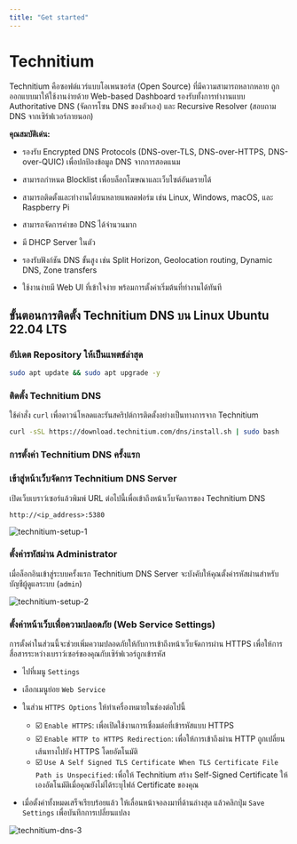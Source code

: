 ```yaml
---
title: "Get started"
---
```



# Technitium

Technitium คือซอฟต์แวร์แบบโอเพนซอร์ส (Open Source) ที่มีความสามารถหลากหลาย ถูกออกแบบมาให้ใช้งานง่ายด้วย Web-based Dashboard รองรับทั้งการทำงานแบบ Authoritative DNS (จัดการโซน DNS ของตัวเอง) และ Recursive Resolver (สอบถาม DNS จากเซิร์ฟเวอร์ภายนอก)

**คุณสมบัติเด่น:**

- รองรับ Encrypted DNS Protocols (DNS-over-TLS, DNS-over-HTTPS, DNS-over-QUIC) เพื่อปกป้องข้อมูล DNS จากการสอดแนม

- สามารถกำหนด Blocklist เพื่อบล็อกโฆษณาและเว็บไซต์อันตรายได้

- สามารถติดตั้งและทำงานได้บนหลายแพลตฟอร์ม เช่น Linux, Windows, macOS, และ Raspberry Pi

- สามารถจัดการคำขอ DNS ได้จำนวนมาก

- มี DHCP Server ในตัว

- รองรับฟังก์ชัน DNS ขั้นสูง เช่น Split Horizon, Geolocation routing, Dynamic DNS, Zone transfers

- ใช้งานง่ายมี Web UI ที่เข้าใจง่าย พร้อมการตั้งค่าเริ่มต้นที่ทำงานได้ทันที

## ขั้นตอนการติดตั้ง Technitium DNS บน Linux Ubuntu 22.04 LTS

### อัปเดต Repository ให้เป็นแพตช์ล่าสุด

```bash copy
sudo apt update && sudo apt upgrade -y
```

### ติดตั้ง Technitium DNS

ใช้คำสั่ง `curl` เพื่อดาวน์โหลดและรันสคริปต์การติดตั้งอย่างเป็นทางการจาก Technitium

```bash copy
curl -sSL https://download.technitium.com/dns/install.sh | sudo bash
```

### การตั้งค่า Technitium DNS ครั้งแรก

<Steps>

### เข้าสู่หน้าเว็บจัดการ Technitium DNS Server

เปิดเว็บเบราว์เซอร์แล้วพิมพ์ URL ต่อไปนี้เพื่อเข้าถึงหน้าเว็บจัดการของ Technitium DNS

```url copy
http://<ip_address>:5380
```

![technitium-setup-1](/images/technitium/technitium-setup-1.png)

### ตั้งค่ารหัสผ่าน Administrator

เมื่อล็อกอินเข้าสู่ระบบครั้งแรก Technitium DNS Server จะบังคับให้คุณตั้งค่ารหัสผ่านสำหรับบัญชีผู้ดูแลระบบ (`admin`)

![technitium-setup-2](/images/technitium/technitium-setup-2.png)

### ตั้งค่าหน้าเว็บเพื่อความปลอดภัย (Web Service Settings)

การตั้งค่าในส่วนนี้จะช่วยเพิ่มความปลอดภัยให้กับการเข้าถึงหน้าเว็บจัดการผ่าน HTTPS เพื่อให้การสื่อสารระหว่างเบราว์เซอร์ของคุณกับเซิร์ฟเวอร์ถูกเข้ารหัส

- ไปที่เมนู `Settings`

- เลือกเมนูย่อย `Web Service`

- ในส่วน `HTTPS Options` ให้ทำเครื่องหมายในช่องต่อไปนี้

  - ☑️ `Enable HTTPS`: เพื่อเปิดใช้งานการเชื่อมต่อที่เข้ารหัสแบบ HTTPS
  - ☑️ `Enable HTTP to HTTPS Redirection`: เพื่อให้การเข้าถึงผ่าน HTTP ถูกเปลี่ยนเส้นทางไปยัง HTTPS โดยอัตโนมัติ
  - ☑️ `Use A Self Signed TLS Certificate When TLS Certificate File Path is Unspecified`: เพื่อให้ Technitium สร้าง Self-Signed Certificate ให้เองอัตโนมัติเมื่อคุณยังไม่ได้ระบุไฟล์ Certificate ของคุณ

- เมื่อตั้งค่าทั้งหมดเสร็จเรียบร้อยแล้ว ให้เลื่อนหน้าจอลงมาที่ด้านล่างสุด แล้วคลิกปุ่ม `Save Settings` เพื่อบันทึกการเปลี่ยนแปลง

![technitium-dns-3](/images/technitium/technitium-dns-3.png)

</Steps>
